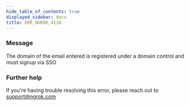 ```yaml
---
hide_table_of_contents: true
displayed_sidebar: docs
title: ERR_NGROK_4116
---
```


### Message

The domain of the email entered is registered under a domain control and must signup via SSO

### Further help

If you're having trouble resolving this error, please reach out to [support@ngrok.com](mailto:support@ngrok.com?subject=Help%20with%20ERR_NGROK_4116)
